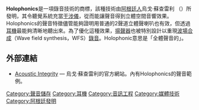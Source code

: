 '''Holophonics'''是一項錄音技術的商標，該種技術由[[阿根廷|阿根廷人]]烏戈·蘇查雷利<!--依西班牙語譯音 -->（{{lang-es|Hugo Zuccarelli}}）所發明，其令聽覺系統充當[[干涉術|干涉儀]]，從而能讓聲音得到立體空間音響效果。Holophonics的聲音特徵儘管能夠證明用普通的2聲道立體聲喇叭也有效，但透過[[耳機|耳機]]最能夠清晰地聽出來。為了優化這種效果，[[揚聲器|揚聲器]]也被特別設計以重現[[波場合成|波場合成]]（Wave field synthesis，WFS）[[錄音|錄音]]。Holophonic意思是「全體聲音的」。

== 外部連結 ==
*[http://www.acousticintegrity.com/ Acoustic Integrity]{{Wayback|url=http://www.acousticintegrity.com/ |date=20090925083821 }} — 烏戈·蘇查雷利的官方網站。內有Holophonics的聲音範例。

{{tech-stub}}

[[Category:聲音儲存|Category:聲音儲存]]
[[Category:耳機|Category:耳機]]
[[Category:音訊工程|Category:音訊工程]]
[[Category:媒體技術|Category:媒體技術]]
[[Category:阿根廷發明|Category:阿根廷發明]]